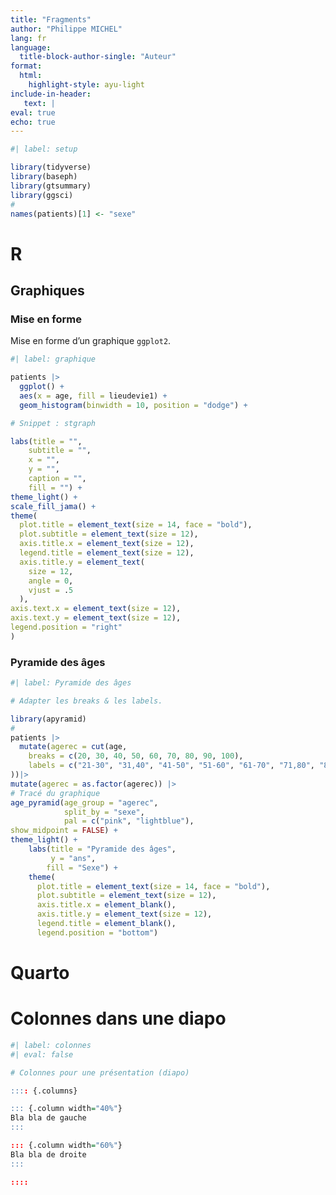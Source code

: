 ```yaml
---
title: "Fragments"
author: "Philippe MICHEL"
lang: fr
language: 
  title-block-author-single: "Auteur"
format: 
  html:
    highlight-style: ayu-light
include-in-header:
   text: |
eval: true
echo: true
---
```


```r
#| label: setup

library(tidyverse)
library(baseph)
library(gtsummary)
library(ggsci)
#
names(patients)[1] <- "sexe"
```

# R

## Graphiques

### Mise en forme

Mise en forme d'un graphique `ggplot2`. 

```r
#| label: graphique

patients |> 
  ggplot() +
  aes(x = age, fill = lieudevie1) +
  geom_histogram(binwidth = 10, position = "dodge") +

# Snippet : stgraph

labs(title = "",
    subtitle = "",
    x = "",
    y = "",
    caption = "",
    fill = "") +
theme_light() +
scale_fill_jama() +
theme(
  plot.title = element_text(size = 14, face = "bold"),
  plot.subtitle = element_text(size = 12),
  axis.title.x = element_text(size = 12),
  legend.title = element_text(size = 12),
  axis.title.y = element_text(
    size = 12,
    angle = 0,
    vjust = .5
  ),
axis.text.x = element_text(size = 12),
axis.text.y = element_text(size = 12),
legend.position = "right"
)
```

### Pyramide des âges
```r
#| label: Pyramide des âges

# Adapter les breaks & les labels.

library(apyramid)
#
patients |> 
  mutate(agerec = cut(age,
    breaks = c(20, 30, 40, 50, 60, 70, 80, 90, 100),
    labels = c("21-30", "31,40", "41-50", "51-60", "61-70", "71,80", "81-90", ">90")
))|>
mutate(agerec = as.factor(agerec)) |>
# Tracé du graphique
age_pyramid(age_group = "agerec",
            split_by = "sexe",
            pal = c("pink", "lightblue"),
show_midpoint = FALSE) +
theme_light() +
    labs(title = "Pyramide des âges",
         y = "ans",
        fill = "Sexe") + 
    theme(
      plot.title = element_text(size = 14, face = "bold"),
      plot.subtitle = element_text(size = 12),
      axis.title.x = element_blank(),
      axis.title.y = element_text(size = 12),
      legend.title = element_blank(),
      legend.position = "bottom")
```


# Quarto


# Colonnes dans une diapo

```r
#| label: colonnes 
#| eval: false

# Colonnes pour une présentation (diapo)

:::: {.columns}

::: {.column width="40%"}
Bla bla de gauche
:::

::: {.column width="60%"}
Bla bla de droite
:::

::::
```





